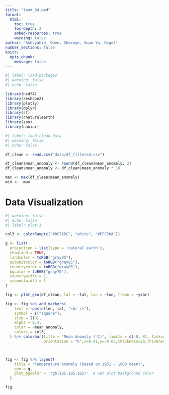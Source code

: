 ```yaml
---
title: "team_04.qmd"
format: 
  html:
    toc: true
    toc-depth: 2
    embed-resources: true
    warning: false
author: "Ashsyahid, Owen, Sherwyn, Xuan Yu, Nigel"
number_sections: false
knitr:
  opts_chunk:
    message: false
---
```


```r
#| label: load-packages
#| warning: false
#| echo: false

library(ncdf4)
library(reshape2)
library(plotly)
library(dplyr)
library(sf)
library(rnaturalearth)
library(zoo)
library(naniar)
```


```r
#| label: load-clean-data
#| warning: false
#| echo: false

df_clean <- read.csv("data/df_filtered.csv")

df_clean$mean_anomaly <- round(df_clean$mean_anomaly, 2)
df_clean$mean_anomaly <- df_clean$mean_anomaly * 10

max <- max(df_clean$mean_anomaly)
min <- -max
```

# Data Visualization


```r
#| warning: false
#| echo: false
#| label: plot-1

col3 <- colorRamp(c("#0C7BDC", "white", "#FFC20A"))

g <- list(
  projection = list(type = 'natural earth'),
  showland = TRUE,
  landcolor = toRGB("gray95"),
  subunitcolor = toRGB("gray85"),
  countrycolor = toRGB("gray85"),
  bgcolor = toRGB("gray70"),
  countrywidth = 1,
  subunitwidth = 1
)

fig <- plot_geo(df_clean, lat = ~lat, lon = ~lon, frame = ~year)

fig <- fig %>% add_markers(
    text = ~paste(lon, lat, "<br />"),
    symbol = I("square"), 
    size = I(8),
    alpha = 0.4,
    color = ~mean_anomaly, 
    colors = col3,
  ) %>% colorbar(title = "Mean Anomaly (°C)", limits = c(-8, 8), tickvals = seq(-8, 8, 1), ticktext = seq(-8, 8, 1),len = 0.9,
                 orientation = "h",x=0.41,y=-0.05,thickness=20,thicknessmode="pixels",outlinecolor="black",outlinewidth=2)



fig <- fig %>% layout(
    title = 'Temperature Anomaly (based on 1951 - 1980 mean)',
    geo = g,
    plot_bgcolor = 'rgb(105,105,105)'  # Set plot background color
  )

fig
```
